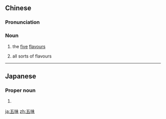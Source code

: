 ==Chinese==
{{zh-forms}}

===Pronunciation===
{{zh-pron
|m=wǔwèi
|c=ng5 mei6
|h=pfs=ńg-mi
|cat=n
}}

===Noun===
{{zh-noun}}

# the [[five]] [[flavour]]s
#: {{zh-x|'''五味''' 指 酸、甜、苦、辣、咸 五 種 味道。|''The '''five flavours''' include sour, sweet, bitter, spicy, hot and salty.''}}
# {{lb|zh|by extension}} all sorts of flavours

----

==Japanese==
{{ja-kanjitab|ご|み|yomi=o}}

===Proper noun===
{{ja-pos|ごみ|proper}}

# {{surname|lang=ja|sort=こみ}}

[[ja:五味]]
[[zh:五味]]